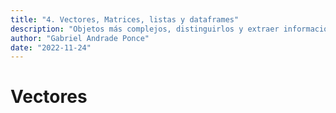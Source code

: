 ```yaml
---
title: "4. Vectores, Matrices, listas y dataframes"
description: "Objetos más complejos, distinguirlos y extraer información"
author: "Gabriel Andrade Ponce"
date: "2022-11-24"
---
```


# Vectores
